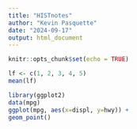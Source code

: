 ```yaml
---
title: "HISTnotes"
author: "Kevin Pasquette"
date: "2024-09-17"
output: html_document
---
```


```r
knitr::opts_chunk$set(echo = TRUE)
```


```r
lf <- c(1, 2, 3, 4, 5)
mean(lf)
```

```r
library(ggplot2)
data(mpg)
ggplot(mpg, aes(x=displ, y=hwy)) +
geom_point()
```









